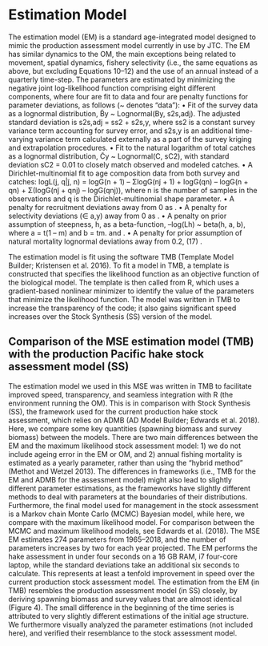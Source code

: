 # Estimation Model

The estimation model (EM) is a standard age-integrated model designed to mimic the production assessment model currently in use by JTC. The EM has similar dynamics to the OM, the main exceptions being related to movement, spatial dynamics, fishery selectivity (i.e., the same equations as above, but excluding Equations 10–12) and the use of an annual instead of a quarterly time-step. The parameters are estimated by minimizing the negative joint log-likelihood function comprising eight different components, where four are fit to data and four are penalty functions for parameter deviations, as follows (~ denotes “data”):
•
Fit of the survey data as a lognormal distribution, B̃y ~ Lognormal(By, s2s,adj). The adjusted standard deviation is s2s,adj = ss2 + s2s,y, where ss2 is a constant survey variance term accounting for survey error, and s2s,y is an additional time-varying variance term calculated externally as a part of the survey kriging and extrapolation procedures.
•
Fit to the natural logarithm of total catches as a lognormal distribution, C̃y ~ Lognormal(C, sC2), with standard deviation sC2 = 0.01 to closely match observed and modeled catches.
•
A Dirichlet-multinomial fit to age composition data from both survey and catches:
logL(j, q|j̃, n) = logG(n + 1) – ΣlogG(nj̃ + 1) + logG(qn) – logG(n + qn) +
Σ(logG(nj̃ + qnj) – logG(qnj)), where n is the number of samples in the observations and q is the Dirichlet-multinomial shape parameter.
•
A penalty for recruitment deviations away from 0 as .
•
A penalty for selectivity deviations (∈
a,y) away from 0 as .
•
A penalty on prior assumption of steepness, h, as a beta-function, –log(Lh) ~ beta(h, a, b),
where a = t(1 – m) and b = tm. and
.
•
A penalty for prior assumption of natural mortality lognormal deviations away from 0.2,
(17)
.

The estimation model is fit using the software TMB (Template Model Builder; Kristensen et al. 2016). To fit a model in TMB, a template is constructed that specifies the likelihood function as an objective function of the biological model. The template is then called from R, which uses a gradient-based nonlinear minimizer to identify the value of the parameters that minimize the likelihood function. The model was written in TMB to increase the transparency of the code; it also gains significant speed increases over the Stock Synthesis (SS) version of the model.


## Comparison of the MSE estimation model (TMB) with the production Pacific hake stock assessment model (SS)

The estimation model we used in this MSE was written in TMB to facilitate improved speed, transparency, and seamless integration with R (the environment running the OM). This is in comparison with Stock Synthesis (SS), the framework used for the current production hake stock assessment, which relies on ADMB (AD Model Builder; Edwards et al. 2018). Here, we compare some key quantities (spawning biomass and survey biomass) between the models. There are two main differences between the EM and the maximum likelihood stock assessment model: 1) we do not include ageing error in the EM or OM, and 2) annual fishing mortality is estimated as a yearly parameter, rather than using the “hybrid method” (Methot and Wetzel 2013). The differences in frameworks (i.e., TMB for the EM and ADMB for the assessment model) might also lead to slightly different parameter estimations, as the frameworks have slightly different methods to deal with parameters at the boundaries of their distributions. Furthermore, the final model used for management in the stock assessment is a Markov chain Monte Carlo (MCMC) Bayesian model, while here, we compare with the maximum likelihood model. For comparison between the MCMC and maximum likelihood models, see Edwards et al. (2018).
The MSE EM estimates 274 parameters from 1965–2018, and the number of parameters increases by two for each year projected. The EM performs the hake assessment in under four seconds on a 16 GB RAM, i7 four-core laptop, while the standard deviations take an additional six seconds to calculate. This represents at least a tenfold improvement in speed over the current production stock assessment model. The estimation from the EM (in TMB) resembles the production assessment model (in SS) closely, by deriving spawning biomass and survey values that are almost identical (Figure 4). The small difference in the beginning of the time series is attributed to very slightly different estimations of the initial age structure. We furthermore visually analyzed the parameter estimations (not included here), and verified their resemblance to the stock assessment model.
